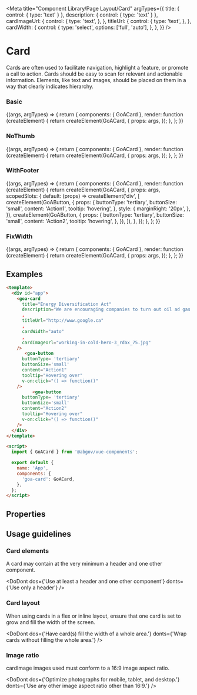 
<Meta
  title="Component Library/Page Layout/Card"
  argTypes={{
    title: { control: { type: 'text' } },
    description: { control: { type: 'text' } },
    cardImageUrl: {
      control: {
        type: 'text',
      },
    },
    titleUrl: {
      control: {
        type: 'text',
      },
    },
    cardWidth: {
      control: {
        type: 'select',
        options: ['full', 'auto'],
      },
    },
  }}
/>

# Card

Cards are often used to facilitate navigation, highlight a feature, or promote a call to action.
Cards should be easy to scan for relevant and actionable information. Elements, like text and images,
should be placed on them in a way that clearly indicates hierarchy.

### Basic

<Canvas>
  <Story
    name="Basic"
    height={200}
    args={{
      title: 'Energy Diversification Act',
      description:
        'Information to the user goes in the content.  Information can include markup as desired.',
      cardImageUrl: 'working-in-cold-hero-3_rdax_75.jpg',
      titleUrl: 'http://www.google.ca',
      cardWidth: 'auto',
    }}
  >
    {(args, argTypes) => {
      return {
        components: { GoACard },
        render: function (createElement) {
          return createElement(GoACard, {
            props: args,
          });
        },
      };
    }}
  </Story>
</Canvas>

### NoThumb

<Canvas>
  <Story
    name="NoThumb"
    height={200}
    args={{
      title: 'Energy Diversification Act',
      description:
        'Information to the user goes in the content.  Information can include markup as desired.',
      titleUrl: 'http://www.google.ca',
      cardWidth: 'auto',
    }}
  >
    {(args, argTypes) => {
      return {
        components: { GoACard },
        render: function (createElement) {
          return createElement(GoACard, {
            props: args,
          });
        },
      };
    }}
  </Story>
</Canvas>

### WithFooter

<Canvas>
  <Story
    name="WithFooter"
    height="400px"
    args={{
      title: 'Energy Diversification Act',
      description:
        'We are encouraging companies to turn out oil ad gas resources into more valuable.',
      cardImageUrl: 'working-in-cold-hero-3_rdax_75.jpg',
      cardWidth: 'auto',
      titleUrl: 'http://www.google.ca',
    }}
  >
    {(args, argTypes) => {
      return {
        components: { GoACard },
        render: function (createElement) {
          return createElement(GoACard, {
            props: args,
            scopedSlots: {
              default: (props) =>
                createElement('div', [
                  createElement(GoAButton, {
                    props: {
                      buttonType: 'tertiary',
                      buttonSize: 'small',
                      content: 'Action1',
                      tooltip: 'hovering',
                    },
                    style: {
                      marginRight: '20px',
                    },
                  }),
                  createElement(GoAButton, {
                    props: {
                      buttonType: 'tertiary',
                      buttonSize: 'small',
                      content: 'Action2',
                      tooltip: 'hovering',
                    },
                  }),
                ]),
            },
          });
        },
      };
    }}
  </Story>
</Canvas>

### FixWidth

<Canvas>
  <Story
    name="FixWidth"
    height={200}
    args={{
      title: 'Energy Diversification Act',
      description:
        'Information to the user goes in the content.  Information can include markup as desired.',
      titleUrl: 'http://www.google.ca',
      cardWidth: 200,
    }}
  >
    {(args, argTypes) => {
      return {
        components: { GoACard },
        render: function (createElement) {
          return createElement(GoACard, {
            props: args,
          });
        },
      };
    }}
  </Story>
</Canvas>

## Examples

```html
<template>
  <div id="app">
    <goa-card
      title="Energy Diversification Act"
      description="We are encouraging companies to turn out oil ad gas resources into more valuable products-creating good jobs for Albertans."
      ,
      titleUrl="http://www.google.ca"
      ,
      cardWidth="auto"
      ,
      cardImageUrl="working-in-cold-hero-3_rdax_75.jpg"
    />
       <goa-button
      buttonType= 'tertiary'
      buttonSize='small'
      content="Action1"
      tooltip="Hovering over"
      v-on:click="() => function()"
    />
          <goa-button
      buttonType= 'tertiary'
      buttonSize='small'
      content="Action2"
      tooltip="Hovering over"
      v-on:click="() => function()"
    />
  </div>
</template>

<script>
  import { GoACard } from '@abgov/vue-components';

  export default {
    name: 'App',
    components: {
      'goa-card': GoACard,
    },
  };
</script>
```


## Properties

<ArgsTable of={GoACard} />
<Description of={GoACard} />

## Usage guidelines

### Card elements

A card may contain at the very minimum a header and one other component.

<DoDont
  dos={'Use at least a header and one other component'}
  donts={'Use only a header'}
/>

### Card layout

When using cards in a flex or inline layout, ensure that one card is set to grow and fill the width of the screen.

<DoDont
  dos={'Have card(s) fill the width of a whole area.'}
  donts={'Wrap cards without filling the whole area.'}
/>

### Image ratio

cardImage images used must conform to a 16:9 image aspect ratio.

<DoDont
  dos={'Optimize photographs for mobile, tablet, and desktop.'}
  donts={'Use any other image aspect ratio other than 16:9.'}
/>
